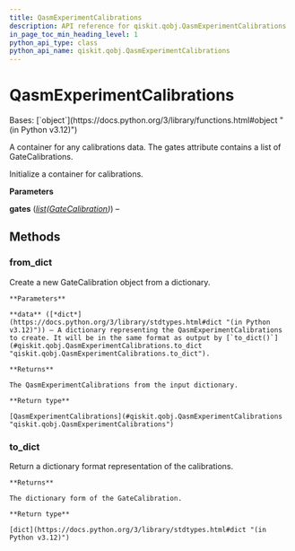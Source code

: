 ```yaml
---
title: QasmExperimentCalibrations
description: API reference for qiskit.qobj.QasmExperimentCalibrations
in_page_toc_min_heading_level: 1
python_api_type: class
python_api_name: qiskit.qobj.QasmExperimentCalibrations
---
```


# QasmExperimentCalibrations

<Class id="qiskit.qobj.QasmExperimentCalibrations" isDedicatedPage={true} github="https://github.com/Qiskit/qiskit/tree/stable/1.0/qiskit/qobj/qasm_qobj.py#L446-L484" signature="qiskit.qobj.QasmExperimentCalibrations(gates)" modifiers="class">
  Bases: [`object`](https://docs.python.org/3/library/functions.html#object "(in Python v3.12)")

  A container for any calibrations data. The gates attribute contains a list of GateCalibrations.

  Initialize a container for calibrations.

  **Parameters**

  **gates** ([*list*](https://docs.python.org/3/library/stdtypes.html#list "(in Python v3.12)")*(*[*GateCalibration*](qiskit.qobj.GateCalibration "qiskit.qobj.GateCalibration")*)*) –

  ## Methods

  ### from\_dict

  <Function id="qiskit.qobj.QasmExperimentCalibrations.from_dict" github="https://github.com/Qiskit/qiskit/tree/stable/1.0/qiskit/qobj/qasm_qobj.py#L471-L484" signature="from_dict(data)" modifiers="classmethod">
    Create a new GateCalibration object from a dictionary.

    **Parameters**

    **data** ([*dict*](https://docs.python.org/3/library/stdtypes.html#dict "(in Python v3.12)")) – A dictionary representing the QasmExperimentCalibrations to create. It will be in the same format as output by [`to_dict()`](#qiskit.qobj.QasmExperimentCalibrations.to_dict "qiskit.qobj.QasmExperimentCalibrations.to_dict").

    **Returns**

    The QasmExperimentCalibrations from the input dictionary.

    **Return type**

    [QasmExperimentCalibrations](#qiskit.qobj.QasmExperimentCalibrations "qiskit.qobj.QasmExperimentCalibrations")
  </Function>

  ### to\_dict

  <Function id="qiskit.qobj.QasmExperimentCalibrations.to_dict" github="https://github.com/Qiskit/qiskit/tree/stable/1.0/qiskit/qobj/qasm_qobj.py#L460-L469" signature="to_dict()">
    Return a dictionary format representation of the calibrations.

    **Returns**

    The dictionary form of the GateCalibration.

    **Return type**

    [dict](https://docs.python.org/3/library/stdtypes.html#dict "(in Python v3.12)")
  </Function>
</Class>

